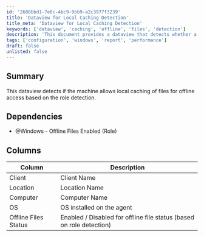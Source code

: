```yaml
---
id: '2688bbd1-7e0c-4bc9-9bb9-a2c3977f3239'
title: 'Dataview for Local Caching Detection'
title_meta: 'Dataview for Local Caching Detection'
keywords: ['dataview', 'caching', 'offline', 'files', 'detection']
description: 'This document provides a dataview that detects whether a machine allows local caching of files for offline access based on role detection. It includes details on dependencies, columns, and the status of offline files.'
tags: ['configuration', 'windows', 'report', 'performance']
draft: false
unlisted: false
---
```

## Summary

This dataview detects if the machine allows local caching of files for offline access based on the role detection.

## Dependencies

- @Windows - Offline Files Enabled (Role)

## Columns

| Column                | Description                                                  |
|----------------------|--------------------------------------------------------------|
| Client               | Client Name                                                 |
| Location             | Location Name                                               |
| Computer             | Computer Name                                               |
| OS                   | OS installed on the agent                                   |
| Offline Files Status  | Enabled / Disabled for offline file status (based on role detection) |













